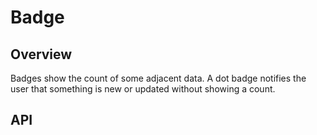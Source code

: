 
<Meta of={BadgeStories} />

# Badge

<ResourceLinks
  sourceCode="https://github.com/cultureamp/kaizen-design-system/tree/main/packages/components/src/Badge"
  figma="https://www.figma.com/file/ZRfnoNUXbGZv4eVWLbF4Az/%F0%9F%96%BC%EF%B8%8F-Component-Gallery?type=design&node-id=5-242&mode=design&t=ITSkv2Fu67xK6kBC-0"
  designGuidelines="https://cultureamp.atlassian.net/wiki/spaces/DesignSystem/pages/3064857333/Badge"
  className="!mb-8"
/>

<KaioNotification />

<Installation
  installCommand="yarn add @kaizen/components"
  importStatement='import { Badge } from "@kaizen/components"'
/>

## Overview

Badges show the count of some adjacent data. A dot badge notifies the user that something is new or updated without showing a count.

<Canvas of={BadgeStories.Playground} />
<Controls of={BadgeStories.Playground} />

## API


